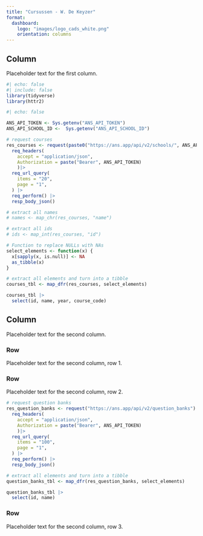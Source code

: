 ```yaml
---
title: "Cursussen - W. De Keyzer"
format:
  dashboard:
    logo: "images/logo_cads_white.png"
    orientation: columns
---
```


## Column {width="35%"}

Placeholder text for the first column.

```r
#| echo: false
#| include: false
library(tidyverse)
library(httr2)
```

```r
#| echo: false

ANS_API_TOKEN <- Sys.getenv("ANS_API_TOKEN")
ANS_API_SCHOOL_ID <-  Sys.getenv("ANS_API_SCHOOL_ID")

# request courses
res_courses <- request(paste0("https://ans.app/api/v2/schools/", ANS_API_SCHOOL_ID, "/courses")) |>
  req_headers(
    accept = "application/json",
    Authorization = paste("Bearer", ANS_API_TOKEN)
    )|>
  req_url_query(
    items = "20",
    page = "1",
  ) |>
  req_perform() |> 
  resp_body_json()

# extract all names
# names <- map_chr(res_courses, "name")

# extract all ids
# ids <- map_int(res_courses, "id")

# Function to replace NULLs with NAs
select_elements <- function(x) {
  x[sapply(x, is.null)] <- NA
  as_tibble(x)
}

# extract all elements and turn into a tibble
courses_tbl <- map_dfr(res_courses, select_elements)

courses_tbl |> 
  select(id, name, year, course_code) 
```



## Column {width="65%"}

Placeholder text for the second column.

### Row {height=10%}

Placeholder text for the second column, row 1.

### Row {height=70%}

Placeholder text for the second column, row 2.

```r
# request question banks
res_question_banks <- request("https://ans.app/api/v2/question_banks") |>
  req_headers(
    accept = "application/json",
    Authorization = paste("Bearer", ANS_API_TOKEN)
    )|>
  req_url_query(
    items = "100",
    page = "1",
  ) |>
  req_perform() |> 
  resp_body_json()

# extract all elements and turn into a tibble
question_banks_tbl <- map_dfr(res_question_banks, select_elements)

question_banks_tbl |> 
  select(id, name) 

```


### Row {height=20%}

Placeholder text for the second column, row 3.
